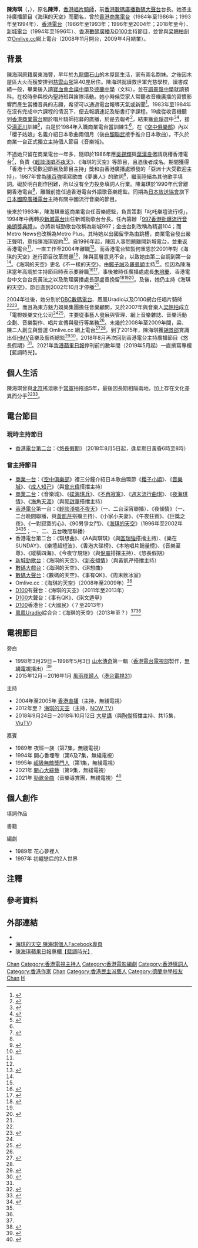 {{藝人
|姓名 = 陳海琪
|類型 = 節目主持
|圖片 = 
|圖片尺寸 = 
|圖片簡介 = 
|本名 = 陳萍<ref>{{cite news | title=香港電台前主持人涉嫌盗竊稿費控罪表證成立 | url=http://news.sina.com.cn/o/2008-01-25/092313325300s.shtml | publisher=中國新聞網 | date=2008-01-25 | accessdate=2021-07-05 | archive-date=2021-07-09 | archive-url=https://web.archive.org/web/20210709184208/http://news.sina.com.cn/o/2008-01-25/092313325300s.shtml | dead-url=no }}</ref><ref name="「拿拿淋」呃稿費表證成立 陳海琪數臭混帳港台">{{cite news | title=「拿拿淋」呃稿費表證成立 陳海琪數臭混帳港台 | url=http://the-sun.on.cc/channels/news/20080125/20080125024030_0000.html | publisher=太陽報 | date=2008-01-25 | accessdate=2021-07-05 | archive-date=2021-07-09 | archive-url=https://web.archive.org/web/20210709185212/http://the-sun.on.cc/channels/news/20080125/20080125024030_0000.html | dead-url=no }}</ref>
|外文名 = 
|外文 = 
|羅馬拼音 = 
|英文名 = Ocean<ref>{{cite web |url=https://archive.ph/im19n |title=書院生活預覽 |date=2006 |publisher=香港中文大學 |access-date=2021-07-05}}</ref>、Oceania<ref>{{cite web |url=https://docplayer.net/29309386-Making-money-opportunities-for-monetisation.html |title=Making Money—Opportunities for Monetisation |date=2012-03 |publisher=香港數碼廣播 |access-date=2021-07-06 |archive-date=2021-07-09 |archive-url=https://web.archive.org/web/20210709184509/https://docplayer.net/29309386-Making-money-opportunities-for-monetisation.html |dead-url=no }}</ref>
|暱稱 = 
|其他藝名 = 
|國籍 = {{CNHK}}
|籍貫 = [[廣東|廣東]][[海豐|海豐]]
|出生日期 = {{birth date and age|1965|1|30}}{{noteTag|關於陳海琪生日的資料來自其著作、由「我們的出版」於1998年出版的《海琪的天空》（ISBN 9789629070663）中的作者介紹頁。}}{{noteTag|陳海琪在香港電台第二台廣播節目《守下留情》於2018年9月7日播出的訪問「悠長假期陳海琪訪問第五集」中提到自己與該節目的嘉賓主持人蔡一傑一樣同屬水瓶座。}}
|出生地點 = {{HKG-1959}}
|逝世日期 = 
|逝世地點 = 
|職業 = [[唱片騎師|唱片騎師]]、[[詞作家|詞作家]]
|語言 = [[粵語|粵語]]、[[英語|英語]]、[[國語|國語]]
|教育程度 = 中六肄業
|母校 = 救世軍光慈學校<br>[[寶血會金禧中學|寶血會金禧中學]]<br>[[德蘭中學|德蘭中學]]<br>[[調景嶺中學|調景嶺中學]]
|配偶 = 
|兒女 = 
|父母 = 
|活躍年代 = 1984年至今 
|經紀公司 = [[香港商業電台|香港商業電台]]<br>[[香港電台|香港電台]]<br>[[新城電台|新城電台]]<br>[[DBC數碼電台|香港數碼廣播有限公司]]<br>[[D100|D100]]
|相關團體 = [[Omlive.cc|Omlive.cc]]
}}

'''陳海琪'''（{{lang-en|Ocean Chan}}，{{bd|1965年|1月30日}}），原名'''陳萍'''，[[香港|香港]][[唱片騎師|唱片騎師]]，前[[香港數碼廣播有限公司|香港數碼廣播]][[數碼大聲台|數碼大聲台]]台長。她憑主持廣播節目《海琪的天空》而聞名，曾於[[香港商業電台|香港商業電台]]（1984年至1986年；1993年至1994年）、[[香港電台|香港電台]]（1986年至1993年；1996年至2004年；2018年至今）、[[新城電台|新城電台]]（1994年至1996年）、[[香港數碼廣播有限公司|香港數碼廣播]]及[[D100|D100]]主持節目，並曾與[[梁翹柏|梁翹柏]]創立[[Omlive.cc|Omlive.cc]]網上電台（2008年11月開台，2009年4月結業）。

==背景==
陳海琪原籍廣東海豐，早年於[[九龍|九龍]][[鑽石山|鑽石山]]的木屋區生活{{noteTag|name=守下留情|關於陳海琪成長地、家庭背景、早年生活、讀書成績、中學母校以及校園生活的資料出自香港電台第二台廣播節目《守下留情》於2018年9月3日播出的訪問「悠長假期陳海琪訪問第一集」。}}，家有兩名胞妹{{noteTag|name=守下留情}}。之後因木屋區大火而獲安排到[[慈雲山邨|慈雲山邨]]第40座居住{{noteTag|name=守下留情}}。陳海琪就讀救世軍光慈學校，讀書成績一般{{noteTag|name=守下留情}}，畢業後入讀[[寶血會金禧中學|寶血會金禧中學]]及[[德蘭中學|德蘭中學]]（文科）{{noteTag|name=守下留情}}，並在[[調景嶺中學|調景嶺中學]]就讀預科。在校時參與校內聖詩班與笛隊活動{{noteTag|name=守下留情}}。她小時候受家人常聽收音機廣播的習慣影響而產生當播音員的志願，希望可以通過電台報導天氣或新聞<ref>{{cite web |url=https://app4.rthk.hk/special/rthkmemory/details/hk-footprints/1312 |title=香港廣播九十年/香港廣播人和事： 廣播的天空(上) (嘉賓: 陳海琪) |date=2018-11-18 |website= |publisher=香港電台 |access-date=2021-07-05 |quote= |archive-date=2021-07-28 |archive-url=https://web.archive.org/web/20210728104304/https://app4.rthk.hk/special/rthkmemory/details/hk-footprints/1312 |dead-url=no }}</ref>。1983年至1984年在沒有完成中六課程的情況下，便去報讀速記及秘書打字課程{{noteTag|name=守下留情1|關於陳海琪中學畢業後去向及入行經過的資料出自香港電台第二台廣播節目《守下留情》於2018年9月4日播出的訪問「悠長假期陳海琪訪問第二集」。}}。19歲從收音機聽到[[香港商業電台|香港商業電台]]關於唱片騎師招募的廣播{{noteTag|name=守下留情1}}，於是去報考<ref name="陳海琪進入電波新時代" >{{cite news | title=陳海琪進入電波新時代 | url=https://web.archive.org/web/20100217234305/http://paper.wenweipo.com/2009/02/04/RW0902040001.htm | page= | publisher=香港文匯報 | date=2009-09-24 | accessdate=2021-07-05 |quote= }}</ref>，結果獲[[俞琤|俞琤]]選中<ref name="【陳海琪專訪1】陳百強白T恤的秘密 海琪被張國榮責備太貪玩">{{cite web |url=https://www.mpweekly.com/entertainment/blogger/shall-we-talk/20180902-129549 |title=【陳海琪專訪1】陳百強白T恤的秘密 海琪被張國榮責備太貪玩 |last= |first= |date=2018-09-02 |website= |publisher=明周 |access-date=2021-07-05 |quote= |archive-date=2021-07-09 |archive-url=https://web.archive.org/web/20210709192155/https://www.mpweekly.com/entertainment/blogger/shall-we-talk/20180902-129549 |dead-url=no }}</ref><ref>{{cite web |url=https://app4.rthk.hk/special/rthkmemory/details/hk-footprints/1313 |title=香港廣播九十年/香港廣播人和事： 廣播的天空(下) (嘉賓: 陳海琪) |date=2018-11-25 |website= |publisher=香港電台 |access-date=2021-07-05 |quote= |archive-date=2021-07-28 |archive-url=https://web.archive.org/web/20210728104410/https://app4.rthk.hk/special/rthkmemory/details/hk-footprints/1313 |dead-url=no }}</ref>，接受[[湯正川|湯正川]]訓練<ref>{{cite web |url=https://acd.com.au/entertainment-news/%e6%88%91%e5%9c%a8%e5%95%86%e5%8f%b0%e7%9a%84%e9%9d%92%e6%98%a5%e7%99%be%e6%99%af/ |title=【藍調時光】 我在商台的青春百景 |date=2020-06-18 |website= |publisher=香港蘋果日報 |access-date=2021-07-06 |quote= |archive-date=2021-07-11 |archive-url=https://web.archive.org/web/20210711220704/https://acd.com.au/entertainment-news/%E6%88%91%E5%9C%A8%E5%95%86%E5%8F%B0%E7%9A%84%E9%9D%92%E6%98%A5%E7%99%BE%E6%99%AF/ |dead-url=no }}</ref>，由是於1984年入職商業電台當訓練生<ref name="陳海琪進入電波新時代" />，在《[[空中俱樂部|空中俱樂部]]》內以「櫻子姑娘」名義介紹日本歌曲兩個月（後由[[顏聯武|顏聯武]]接手推介日本歌曲）{{noteTag|name=守下留情1}}。不久於商業一台正式獨立主持個人節目《音樂城》{{noteTag|name=守下留情1}}。

不過她只留在商業電台一年多，隨即於1986年應[[吳錫輝|吳錫輝]]與[[卡龍_(填詞人)|葉漢良]]邀請跳槽香港電台<ref>{{cite news | title=日電視台來港做跨年音樂節目 港有倫永亮吳國敬 港台轉播夏妙然陳海琪任主持 | url=https://mmis.hkpl.gov.hk/coverpage/-/coverpage/view?_coverpage_WAR_mmisportalportlet_hsf=%E9%99%B3%E6%B5%B7%E7%90%AA&p_r_p_-1078056564_c=QF757YsWv59H%2FuxqfBwEJJq3rUl9a9aN&_coverpage_WAR_mmisportalportlet_o=0&_coverpage_WAR_mmisportalportlet_actual_q=%28%20verbatim_dc.collection%3A%28%22Old%5C%20HK%5C%20Newspapers%22%29%20%29%20AND+%28%20%28%20allTermsMandatory%3A%28true%29%20OR+all_dc.title%3A%28%E9%99%B3%E6%B5%B7%E7%90%AA%29%20OR+all_dc.creator%3A%28%E9%99%B3%E6%B5%B7%E7%90%AA%29%20OR+all_dc.contributor%3A%28%E9%99%B3%E6%B5%B7%E7%90%AA%29%20OR+all_dc.subject%3A%28%E9%99%B3%E6%B5%B7%E7%90%AA%29%20OR+fulltext%3A%28%E9%99%B3%E6%B5%B7%E7%90%AA%29%20OR+all_dc.description%3A%28%E9%99%B3%E6%B5%B7%E7%90%AA%29%20%29%20%29&_coverpage_WAR_mmisportalportlet_sort_field=score&_coverpage_WAR_mmisportalportlet_sort_order=desc | page=18 | publisher=華僑日報 | date=1990-12-30 | accessdate=2021-07-05 | quote= | archive-date=2021-07-09 | archive-url=https://web.archive.org/web/20210709184955/https://mmis.hkpl.gov.hk/coverpage/-/coverpage/view?_coverpage_WAR_mmisportalportlet_hsf=%E9%99%B3%E6%B5%B7%E7%90%AA&p_r_p_-1078056564_c=QF757YsWv59H%2FuxqfBwEJJq3rUl9a9aN&_coverpage_WAR_mmisportalportlet_o=0&_coverpage_WAR_mmisportalportlet_actual_q=%28%20verbatim_dc.collection%3A%28%22Old%5C%20HK%5C%20Newspapers%22%29%20%29%20AND+%28%20%28%20allTermsMandatory%3A%28true%29%20OR+all_dc.title%3A%28%E9%99%B3%E6%B5%B7%E7%90%AA%29%20OR+all_dc.creator%3A%28%E9%99%B3%E6%B5%B7%E7%90%AA%29%20OR+all_dc.contributor%3A%28%E9%99%B3%E6%B5%B7%E7%90%AA%29%20OR+all_dc.subject%3A%28%E9%99%B3%E6%B5%B7%E7%90%AA%29%20OR+fulltext%3A%28%E9%99%B3%E6%B5%B7%E7%90%AA%29%20OR+all_dc.description%3A%28%E9%99%B3%E6%B5%B7%E7%90%AA%29%20%29%20%29&_coverpage_WAR_mmisportalportlet_sort_field=score&_coverpage_WAR_mmisportalportlet_sort_order=desc | dead-url=no }}</ref>{{noteTag|name=守下留情1}}，負責《[[輕談淺唱不夜天|輕談淺唱不夜天]]》、《海琪的天空》等節目，且憑後者成名。期間獲得「香港十大受歡迎節目及節目主持」獎和由香港廣播處頒發的「亞洲十大受歡迎主持」。1987年曾為[[陳百強|陳百強]]填寫歌曲《夢裏人》的歌詞<ref name="【陳海琪專訪1】陳百強白T恤的秘密 海琪被張國榮責備太貪玩" />，繼而陸續為其他歌手填詞。礙於明白創作困難，所以沒有全力投身填詞人行業{{noteTag|關於陳海琪填詞的資料出自香港電台第二台廣播節目《守下留情》於2018年9月7日播出的訪問「悠長假期陳海琪訪問第五集」。}}。陳海琪於1990年代曾離開香港電台<ref name="陳海琪 沒有星，哪有天空？">{{cite web |url=https://jet.my-magazine.me/article/detail/interview/10669 |title=陳海琪 沒有星，哪有天空？ |last= |first= |date=2018-10-30 |website= |publisher=JET雜誌 |access-date=2021-07-05 |quote= |archive-date=2021-07-09 |archive-url=https://web.archive.org/web/20210709184957/https://jet.my-magazine.me/article/detail/interview/10669 |dead-url=no }}</ref>，離職前擔任過香港電台外語歌音樂總監。同期為[[日本放送協會|日本放送協會]]旗下[[日本國際廣播電台|日本國際廣播電台]]主持有關中國流行音樂的節目。

後來於1993年，陳海琪重返商業電台任音樂總監，負責策劃「叱吒樂壇流行榜」，1994年中再轉投[[新城電台|新城電台]]出任新城勁歌台台長。任內籌辦「[[新城勁爆頒獎禮|997香港勁爆流行音樂頒獎典禮]]」。亦將新城勁歌台改稱為新城997；金曲台則改稱為精選104；而Metro News也改稱為Metro Plus。其時她以出國留學為由跳槽，商業電台發出嚴正聲明，意指陳海琪毀約<ref>{{cite news | title=陳海琪是非不絕 | url=http://newsbot.lib.cuhk.edu.hk/news/apple/20010902/C01-09.html | page= | publisher=香港蘋果日報 | date=2001-09-02 | accessdate=2021-07-05 | quote= | archive-date=2021-07-09 | archive-url=https://web.archive.org/web/20210709184309/http://newsbot.lib.cuhk.edu.hk/news/apple/20010902/C01-09.html | dead-url=no }}</ref>。自1996年起，陳因人事問題離開新城電台，並重返香港電台<ref name="陳海琪 沒有星，哪有天空？" />，一直工作至2004年離職<ref name="陳海琪 沒有星，哪有天空？" />。而香港電台監製何重恩於2001年對《海琪的天空》進行節目改革問題<ref name="鄭子誠接替海琪">{{cite news | title=鄭子誠接替海琪 | url=http://newsbot.lib.cuhk.edu.hk/news/apple/20010910/C10-03.html | page= | publisher=香港蘋果日報 | date=2001-09-10 | accessdate=2021-07-05 | quote= | archive-date=2021-07-09 | archive-url=https://web.archive.org/web/20210709190632/http://newsbot.lib.cuhk.edu.hk/news/apple/20010910/C10-03.html | dead-url=no }}</ref>，陳與高層意見不合，以致她由第二台調到第一台<ref name="鄭子誠接替海琪" />。《海琪的天空》更名《不一樣的天空》，由[[鄭子誠|鄭子誠]]及[[羅曼穎|羅曼穎]]主持<ref name="鄭子誠接替海琪" />。但因為陳海琪當年高調於主持節目時表示要辭職<ref>{{cite news | title=陳海琪告別港台第二台 | url=http://newsbot.lib.cuhk.edu.hk/news/mingpao/20010902/C04001.html | page= | publisher=明報 | date=2001-09-02 | accessdate=2021-07-05 | quote= | archive-date=2021-07-09 | archive-url=https://web.archive.org/web/20210709184515/http://newsbot.lib.cuhk.edu.hk/news/mingpao/20010902/C04001.html | dead-url=no }}</ref><ref name="海琪遞辭職信 朱培慶邵盧善話放假">{{cite news | title=海琪遞辭職信 朱培慶邵盧善話放假 | url=http://newsbot.lib.cuhk.edu.hk/news/singtao/20010904/A32-03.html | page= | publisher=星島日報 | date=2001-09-04 | accessdate=2021-07-05 | quote= | archive-date=2021-07-09 | archive-url=https://web.archive.org/web/20210709183447/http://newsbot.lib.cuhk.edu.hk/news/singtao/20010904/A32-03.html | dead-url=no }}</ref>，事後被時任廣播處處長[[朱培慶|朱培慶]]、香港電台中文台台長黃法之以及助理廣播處長邵盧善挽留<ref>{{cite news | title=港臺極力挽留陳海琪 邵盧善黃法之稱有問題均可以解決 | url=http://newsbot.lib.cuhk.edu.hk/news/takungpa/20010904/D01007.html | page= | publisher=大公報 | date=2001-09-04 | accessdate=2021-07-05 | quote= | archive-date=2021-07-09 | archive-url=https://web.archive.org/web/20210709185426/http://newsbot.lib.cuhk.edu.hk/news/takungpa/20010904/D01007.html | dead-url=no }}</ref><ref name="海琪遞辭職信 朱培慶邵盧善話放假" /><ref>{{cite news | title=邵盧善黃法之力挽 | url=http://paper.wenweipo.com/2001/09/04/EN0109040020.htm | page= | publisher=香港文匯報 | date=2001-09-04 | accessdate=2021-07-06 | quote= | archive-date=2021-07-11 | archive-url=https://web.archive.org/web/20210711201451/http://paper.wenweipo.com/2001/09/04/EN0109040020.htm | dead-url=no }}</ref>。及後，她仍主持《海琪的天空》，節目直到2002年10月才停播<ref name="「拿拿淋」呃稿費表證成立 陳海琪數臭混帳港台" />。

2004年往後，她分別於[[DBC數碼電台|DBC數碼電台]]、鳳凰Uradio以及D100網台任唱片騎師<ref name="陳海琪 沒有星，哪有天空？" /><ref>{{cite web |url=https://lj.hkej.com/lj2017/artculture/article/id/1922564/ |title=【人物】陳海琪：港台是「教你」 商台是「兇你」 |date=2017-08-29 |website= |publisher=信報 |access-date=2021-07-05 |quote= |archive-date=2021-07-12 |archive-url=https://web.archive.org/web/20210712050228/http://lj.hkej.com/lj2017/artculture/article/id/1922564 |dead-url=no }}</ref>。而且為東方魅力娛樂集團擔任音樂顧問，又於2007年與音樂人[[梁翹柏|梁翹柏]]成立「電橙娛樂文化公司<ref name="陳海琪進入電波新時代" /><ref>{{cite news | title=梁翹柏 錯過最盛放的花火 | url=http://paper.wenweipo.com/2007/07/11/OT0707110013.htm | page= | publisher=香港文匯報 | date=2007-07-11 | accessdate=2021-07-05 | quote= | archive-date=2021-07-11 | archive-url=https://web.archive.org/web/20210711140641/http://paper.wenweipo.com/2007/07/11/OT0707110013.htm | dead-url=no }}</ref>，主要從事藝人發展與管理、網上音樂雜誌、音樂活動企劃、音樂製作、唱片宣傳與發行等業務<ref name="陳海琪進入電波新時代" />。未幾於2008年至2009年間，梁、陳二人創立與營運 Omlive.cc 網上電台<ref>{{cite news | title=網上電台omlive.cc突清盤 | url=https://web.archive.org/web/20090404145146/http://hk.news.yahoo.com/article/090401/3/bha6.html | page= | publisher=星島日報 | date=2009-04-02 | accessdate=2021-07-05 |quote= }}</ref><ref name="陳海琪進入電波新時代" />。到了2015年，陳海琪獲[[胡景邵|胡景邵]]賞識出任[[HMV|HMV]]音樂及藝術總監<ref>{{cite news | title=陳海琪遭保安夾走：追究到底 | url=https://orientaldaily.on.cc/cnt/entertainment/20151206/00282_001.html | page= | publisher=東方日報 | date=2015-12-06 | accessdate=2021-07-05 | quote= | archive-date=2016-03-12 | archive-url=https://web.archive.org/web/20160312054812/http://orientaldaily.on.cc/cnt/entertainment/20151206/00282_001.html | dead-url=no }}</ref><ref>{{cite news | title=胡景邵投資跨國娛樂事業陳海琪掌舵發掘樂壇新人 | url=https://www.mpweekly.com/entertainment/interview/%e5%a8%9b%e6%a8%82123/20151205-7034 | page= | publisher=明周 | date=2015-12-05 | accessdate=2021-07-05 | quote= | archive-date=2021-07-11 | archive-url=https://web.archive.org/web/20210711095846/https://www.mpweekly.com/entertainment/interview/%e5%a8%9b%e6%a8%82123/20151205-7034 | dead-url=no }}</ref>。2018年8月再次回到香港電台主持廣播節目《悠長假期》<ref name="【陳海琪專訪1】陳百強白T恤的秘密 海琪被張國榮責備太貪玩" />。2021年[[香港蘋果日報|香港蘋果日報]]停刊前的數年間（2019年5月起）一直撰寫專欄【藍調時光】。

==個人生活==
陳海琪曾與[[北京|北京]]搖滾歌手[[常寬|常寬]]拍拖逾5年，最後因長期相隔兩地，加上存在文化差異而分手<ref>{{cite web |url=https://www.mpweekly.com/entertainment/blogger/shall-we-talk/20180903-129568 |title=【陳海琪專訪2】跟梅艷芳通宵傾男人 與家駒在橋咀島學忍耐 |date=2018-09-03 |website= |publisher=明周 |access-date=2021-07-05 |quote= |archive-date=2021-07-09 |archive-url=https://web.archive.org/web/20210709184648/https://www.mpweekly.com/entertainment/blogger/shall-we-talk/20180903-129568 |dead-url=no }}</ref><ref>{{cite news | title=望忘記與陳海琪一段情 常寬五年未來香港 | url=http://newsbot.lib.cuhk.edu.hk/news/takungpa/20000403/D01004.html | page= | publisher=大公報 | date=2000-04- | accessdate=2021-07-05 | quote= | archive-date=2021-07-09 | archive-url=https://web.archive.org/web/20210709183442/http://newsbot.lib.cuhk.edu.hk/news/takungpa/20000403/D01004.html | dead-url=no }}</ref>。

==電台節目==
===現時主持節目===
*[[香港電台第二台|香港電台第二台]]：《[[悠長假期（電台節目）|悠長假期]]》（2018年8月5日起，逢星期日黃昏6時至8時）

===曾主持節目===
*[[商業一台|商業一台]]：《[[空中俱樂部|空中俱樂部]]》裡三分鐘介紹日本歌曲環節《[[櫻子小姐|櫻子小姐]]》、《[[音樂城|音樂城]]》、《[[成人知己|成人知己]]》（與[[曾志偉|曾志偉]]搭擋主持）
*[[商業二台|商業二台]]：《音樂城》、《[[碟海琪兵|碟海琪兵]]》、《[[不再寂寞|不再寂寞]]》、《[[週末流行曲琪|週末流行曲琪]]》、《[[夜海琪情|夜海琪情]]》、《[[海角天涯|海角天涯]]》（與[[郭啟華|郭啟華]]搭擋主持）
*[[香港電台|香港電台]]第一台：《[[輕談淺唱不夜天|輕談淺唱不夜天]]》（一、二台深宵聯播）、《夜傾情》（一、二台晚間聯播，與[[黃凱芹|黃凱芹]]搭擋主持）、《小家小夫妻》、《午夜狂賓》、《巨獎之夜》、《一對寂寞的心》、《90男爭女鬥》、《[[海琪的天空|海琪的天空]]》（1996年至2002年<ref>{{cite news | title=蔡一智盼羅文藥到病除 | url=http://newsbot.lib.cuhk.edu.hk/news/mingpao/20010506/C05002.html | page= | publisher=明報 | date=2001-05-06 | accessdate=2021-07-05 | quote= | archive-date=2021-07-09 | archive-url=https://web.archive.org/web/20210709183308/http://newsbot.lib.cuhk.edu.hk/news/mingpao/20010506/C05002.html | dead-url=no }}</ref><ref name="「拿拿淋」呃稿費表證成立 陳海琪數臭混帳港台" />；一、二、五台晚間聯播）
*香港電台第二台：《琪想曲》、《AA與琪琪》（與[[區瑞強|區瑞強]]搭擋主持）、《樂在SUNDAY》、《樂壇超短波》、《香港大碟榜》、《本地唱片銷量榜》、《音樂至尊》、《縱橫四海》、《今夜守規矩》（與[[倪震|倪震]]搭擋主持）、《悠長假期》
*[[新城勁歌台|新城勁歌台]]：《海琪的天空》、《[[新夜傾情|新夜傾情]]》（與黃凱芹搭擋主持）
*[[數碼大戲台|數碼大戲台]]：《海琪的天空》、《琪想曲》
*[[數碼大聲台|數碼大聲台]]：《數碼的天空》、《事有QK》、《周末飲冰室》
*Omlive.cc：《海琪的天空》（2008年至2009年）<ref name="陳海琪進入電波新時代" />
*[[D100|D100]]有聲台：《海琪的天空》（2011年至2013年）
*[[D100|D100]]大聲台：《事有QK》、《琪文遁甲》
*[[D100|D100]]香港台：《大國民》（？至2013年）
*[[鳳鳳Uradio|鳳鳳Uradio]]綜合台：《海琪的天空》（2013年至？）<ref name="陳海琪進入電波新時代" /><ref>{{cite web | title=陳海琪加盟鳳凰URadio 邀張學友做客節目 | url=http://phtv.ifeng.com/program/ddfhr/detail_2013_08/19/28767804_0.shtml | page= | publisher=鳳凰衛視 | date=2013-08-19 | accessdate=2021-07-06 | quote= | archive-date=2021-07-09 | archive-url=https://web.archive.org/web/20210709184516/http://phtv.ifeng.com/program/ddfhr/detail_2013_08/19/28767804_0.shtml | dead-url=no }}</ref>

==電視節目==
;旁白
*1998年3月29日－1998年5月3日 [[山水傳奇|山水傳奇]]第一輯（[[香港電台電視部|香港電台電視部]]製作，[[電視廣播有限公司|無綫電視]]播出）<ref>{{cite web |url=http://app1.rthk.org.hk/php/tvarchivecatalog/episode.php?progid=41&tvcat=4 |title=香港電台電視節目資料庫——教育類別 |publisher=香港電台 |access-date=2018-12-01 |quote= |archive-date=2020-05-16 |archive-url=https://web.archive.org/web/20200516121359/http://app1.rthk.org.hk/php/tvarchivecatalog/episode.php?progid=41&tvcat=4 |dead-url=no }}</ref>
*2015年12月－2016年1月 [[風雨夜歸人|風雨夜歸人]]（[[港台電視31|港台電視31]]）

;主持
*2004年至2005年 [[香港直播|香港直播]]（主持，無綫電視）
*2012年至？ [[海琪的天空|海琪的天空]]（主持，[[NOW_TV|NOW TV]]）
*2018年9月24日－2018年10月12日 [[大星講|大星講]]（與[[陶傑|陶傑]]搭擋主持、共15集，[[ViuTV|ViuTV]]）

;嘉賓
*1989年 夜班一族（第7集，無綫電視）
*1994年 開心番埋嚟（第6及7集，無綫電視）
*1995年 [[超級無敵獎門人|超級無敵獎門人]]（第1集，無綫電視）
*2021年 [[開心大綜藝|開心大綜藝]]（第9集，無綫電視）
*2021年 [[勁歌金曲|勁歌金曲]]（音樂導賞團，無綫電視）<ref>{{cite news | title=何雁詩洪卓立無一倖免 DJ陳海琪狠評表現 | url=https://www.am730.com.hk/news/%E5%A8%9B%E6%A8%82/%E5%8B%81%E6%AD%8C%E9%87%91%E6%9B%B2%EF%BD%9C%E4%BD%95%E9%9B%81%E8%A9%A9%E6%B4%AA%E5%8D%93%E7%AB%8B%E7%84%A1%E4%B8%80%E5%80%96%E5%85%8D-dj%E9%99%B3%E6%B5%B7%E7%90%AA%E7%8B%A0%E8%A9%95%E8%A1%A8%E7%8F%BE-265303 | page= | publisher=am730 | date=2021-04-26 | accessdate=2021-07-05 | quote= | archive-date=2021-07-11 | archive-url=https://web.archive.org/web/20210711010702/https://www.am730.com.hk/news/%E5%A8%9B%E6%A8%82/%E5%8B%81%E6%AD%8C%E9%87%91%E6%9B%B2%EF%BD%9C%E4%BD%95%E9%9B%81%E8%A9%A9%E6%B4%AA%E5%8D%93%E7%AB%8B%E7%84%A1%E4%B8%80%E5%80%96%E5%85%8D-dj%E9%99%B3%E6%B5%B7%E7%90%AA%E7%8B%A0%E8%A9%95%E8%A1%A8%E7%8F%BE-265303 | dead-url=no }}</ref>

==個人創作==
;填詞作品
{{columns-list|2|
*1987年 [[陳百強|陳百強]] - 夢裡人
*1987年 [[李克勤|李克勤]] - 製造渺茫
*1987年 [[蔡楓華|蔡楓華]] - 誰的錯
*1987年 [[雷安娜|雷安娜]] - 請勿接近
*1988年 [[黃寶欣|黃寶欣]] - 情濃原是痛
*1988年 [[劉德華|劉德華]] - 孤零夢地
*1989年 [[阮兆祥|阮兆祥]] - 從何找對
*1988年 [[魏綺清|魏綺清]] - 雨天雨點
*1990年 [[草蜢|草蜢]] - 看海的日子
}}

;書籍
{{columns-list|2|
*1988年 《不再寂寞》
*1989年 《一場遊戲一場夢》
*1989年 《舊愛新歡》（有聲書）
*1989年 《傾情夜1990》
*1990年 《傾情夜1990 一對寂寞心》
*1990年 《陳海琪‧說甚麼愛》
*1998年 《海琪的天空 Ocean's Sky》
*1998年 《味盡情 Spring Fever》
*1998年 《海琪 星座讀本》
*2000年 《海琪的十二星座天空》
*2000年 《I'm so happy Anita Mui》（筆錄[[梅艷芳|梅艷芳]]生活點滴而成）
*2002年 《海琪星座的天空》（一期漫畫 -〈天蠍座的女人〉及〈雙魚座的男人〉）
}}

;編劇
*1989年 花心夢裡人
*1997年 初纏戀后的2人世界

==注釋==
{{noteFoot}}

==參考資料==
{{Reflist|3}}

==外部連結==
*{{weibo|oceanchansky}}
*[http://www.facebook.com/oceanskyradio 海琪的天空 陳海琪個人Facebook專頁] {{Wayback|url=http://www.facebook.com/oceanskyradio |date=20200516121411 }}
*[https://fionchankw.pixnet.net/blog/search/%E9%99%B3%E6%B5%B7%E7%90%AA/1 陳海琪蘋果日報專欄【藍調時光】] {{Wayback|url=https://fionchankw.pixnet.net/blog/search/%E9%99%B3%E6%B5%B7%E7%90%AA/1 |date=20210709195457 }}

[[Category:香港廣播主持人|Chan]]
[[Category:香港電視主持人|Category:香港電視主持人]]
[[Category:香港電影編劇|Category:香港電影編劇]]
[[Category:香港填詞人|Category:香港填詞人]]
[[Category:香港作家|Category:香港作家]]
[[Category:前無綫電視女藝員|Chan]]
[[Category:香港民主派藝人|Category:香港民主派藝人]]
[[Category:德蘭中學校友|Category:德蘭中學校友]]
[[Category:海豐人|Chan]]
[[Category:陳姓|H]]